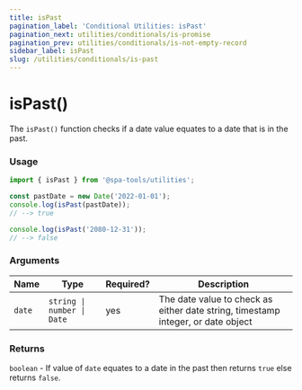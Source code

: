 ```yaml
---
title: isPast
pagination_label: 'Conditional Utilities: isPast'
pagination_next: utilities/conditionals/is-promise
pagination_prev: utilities/conditionals/is-not-empty-record
sidebar_label: isPast
slug: /utilities/conditionals/is-past
---
```



<PackageCaption packageName='@spa-tools/utilities' />

# isPast()

The `isPast()` function checks if a date value equates to a date that is in the past.

### Usage

```ts
import { isPast } from '@spa-tools/utilities';

const pastDate = new Date('2022-01-01');
console.log(isPast(pastDate));
// --> true

console.log(isPast('2080-12-31'));
// --> false
```

### Arguments

| Name   | Type                       | Required? | Description                                                                      |
| ------ | -------------------------- | --------- | -------------------------------------------------------------------------------- |
| `date` | `string \| number \| Date` | yes       | The date value to check as either date string, timestamp integer, or date object |

### Returns

`boolean` - If value of `date` equates to a date in the past then returns `true` else returns `false`.
